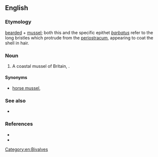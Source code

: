{{also|bearded-mussel}}
==English==

===Etymology===
[[bearded]] + [[mussel]]; both this and the specific epithet ''[[barbatus]]'' refer to the long bristles which protrude from the [[periostracum]], appearing to coat the shell in hair.

===Noun===
{{en-noun}}

# A coastal mussel of Britain, {{taxlink|Modiolus barbatus|species|noshow=1}}.

====Synonyms====
* {{sense|Modiolus barbatus}} [[horse mussel]], {{vern|horse-bearded mussel}}

===See also===
* {{l|en|bearded clam}}

===References===
* {{pedia}}
* {{R:WoRMS|140464|i=1|Modiolus barbatus}}

[[Category:en:Bivalves]]
